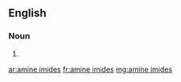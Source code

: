 ==English==

===Noun===
{{head|en|noun plural form}}

# {{plural of|amine imide|lang=en}}

[[ar:amine imides]]
[[fr:amine imides]]
[[mg:amine imides]]